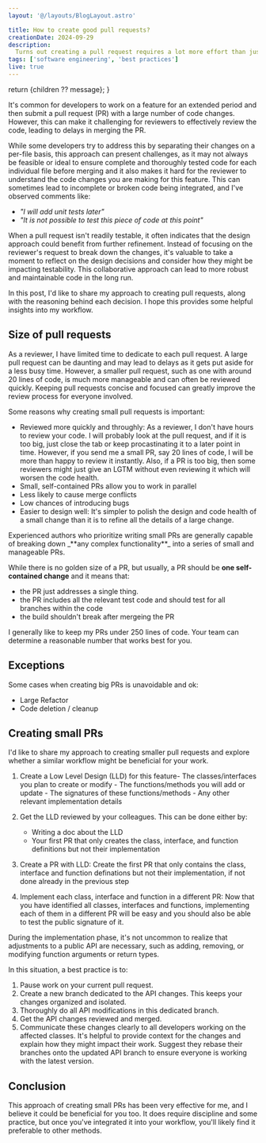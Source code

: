 ```yaml
---
layout: '@/layouts/BlogLayout.astro'

title: How to create good pull requests?
creationDate: 2024-09-29
description:
  Turns out creating a pull request requires a lot more effort than just commiting your changes and uploading to a VCS.
tags: ['software engineering', 'best practices']
live: true
---
```



  return <span class="text-accent font-bold italic">{children ?? message}</span>;
}

It's common for developers to work on a feature for an extended period and then submit a pull request (PR) with a large
number of code changes. However, this can make it challenging for reviewers to effectively review the code, leading to
delays in merging the PR.

While some developers try to address this by separating their changes on a per-file basis, this approach can present
challenges, as it may not always be feasible or ideal to ensure complete and thoroughly tested code for each individual
file before merging and it also makes it hard for the reviewer to understand the code changes you are making for this
feature. This can sometimes lead to incomplete or broken code being integrated, and I've observed comments like:

- _"I will add unit tests later"_
- _"It is not possible to test this piece of code at this point"_

When a pull request isn't readily testable, it often indicates that the design approach could benefit from further
refinement. Instead of focusing on the reviewer's request to break down the changes, it's valuable to take a moment to
reflect on the design decisions and consider how they might be impacting testability. This collaborative approach can
lead to more robust and maintainable code in the long run.

In this post, I'd like to share my approach to creating pull requests, along with the reasoning behind each decision. I
hope this provides some helpful insights into my workflow.

## Size of pull requests

As a reviewer, I have limited time to dedicate to each pull request. A large pull request can be daunting and may lead
to delays as it gets put aside for a less busy time. However, a smaller pull request, such as one with around 20 lines
of code, is much more manageable and can often be reviewed quickly. Keeping pull requests concise and focused can
greatly improve the review process for everyone involved.

Some reasons why creating small pull requests is important:

- <ListItemTitle>Reviewed more quickly and throughly</ListItemTitle>: As a reviewer, I don't have hours to review your
  code. I will probably look at the pull request, and if it is too big, just close the tab or keep procastinating it to
  a later point in time. However, if you send me a small PR, say 20 lines of code, I will be more than happy to review
  it instantly. Also, if a PR is too big, then some reviewers might just give an LGTM without even reviewing it which
  will worsen the code health.
- <ListItemTitle>Small, self-contained PRs allow you to work in parallel</ListItemTitle>
- <ListItemTitle>Less likely to cause merge conflicts</ListItemTitle>
- <ListItemTitle>Low chances of introducing bugs</ListItemTitle>
- <ListItemTitle>Easier to design well</ListItemTitle>: It's simpler to polish the design and code health of a small
  change than it is to refine all the details of a large change.

<Note client:load>
  Experienced authors who prioritize writing small PRs are generally capable of breaking down _**any complex
  functionality**_ into a series of small and manageable PRs.
</Note>

<br />

While there is no golden size of a PR, but usually, a PR should be **one self-contained change** and it means that:

- the PR just addresses a single thing.
- the PR includes all the relevant test code and should test for all branches within the code
- the build shouldn't break after mergeing the PR

<Note client:load title="Tip" type="success">
  I generally like to keep my PRs under 250 lines of code. Your team can determine a reasonable number that works best
  for you.
</Note>

<br />

## Exceptions

Some cases when creating big PRs is unavoidable and ok:

- Large Refactor
- Code deletion / cleanup

## Creating small PRs

I'd like to share my approach to creating smaller pull requests and explore whether a similar workflow might be
beneficial for your work.

1. <ListItemTitle>Create a Low Level Design (LLD) for this feature</ListItemTitle>- The classes/interfaces you plan to
   create or modify - The functions/methods you will add or update - The signatures of these functions/methods - Any
   other relevant implementation details
1. <ListItemTitle>Get the LLD reviewed by your colleagues.</ListItemTitle> This can be done either by:

   - Writing a doc about the LLD
   - Your first PR that only creates the class, interface, and function definitions but not their implementation

1. <ListItemTitle>Create a PR with LLD</ListItemTitle>: Create the first PR that only contains the class, interface and
   function definations but not their implementation, if not done already in the previous step
1. <ListItemTitle>Implement each class, interface and function in a different PR</ListItemTitle>: Now that you have
   identified all classes, interfaces and functions, implementing each of them in a different PR will be easy and you
   should also be able to test the public signature of it.

During the implementation phase, it's not uncommon to realize that adjustments to a public API are necessary, such as
adding, removing, or modifying function arguments or return types.

In this situation, a best practice is to:

1. Pause work on your current pull request.
1. Create a new branch dedicated to the API changes. This keeps your changes organized and isolated.
1. Thoroughly do all API modifications in this dedicated branch.
1. Get the API changes reviewed and merged.
1. Communicate these changes clearly to all developers working on the affected classes. It's helpful to provide context
   for the changes and explain how they might impact their work. Suggest they rebase their branches onto the updated API
   branch to ensure everyone is working with the latest version.

## Conclusion

This approach of creating small PRs has been very effective for me, and I believe it could be beneficial for you too. It
does require discipline and some practice, but once you've integrated it into your workflow, you'll likely find it
preferable to other methods.
